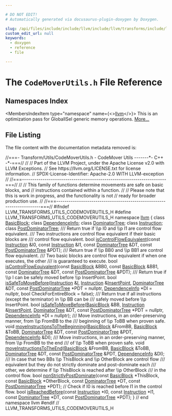 ```yaml
---

# DO NOT EDIT!
# Automatically generated via docusaurus-plugin-doxygen by Doxygen.

slug: /api/files/include/include/llvm/include/llvm/transforms/include/llvm/transforms/utils/codemoverutils-h
custom_edit_url: null
keywords:
  - doxygen
  - reference
  - file

---
```





# The `CodeMoverUtils.h` File Reference

<DoxygenPage pluginConfig={pluginConfig}>



## Namespaces Index

<MembersIndex>

<MembersIndexItem
  type="namespace"
  name={<><a href="/docs/api/namespaces/llvm">llvm</a></>}>
This is an optimization pass for GlobalISel generic memory operations. <a href="/docs/api/namespaces/llvm/#details">More...</a>
</MembersIndexItem>

</MembersIndex>


## File Listing

The file content with the documentation metadata removed is:

<ProgramListing>

<Link id="l00001" /><CodeLine lineNumber="1"><span class="doxyHighlightComment">//===- Transform/Utils/CodeMoverUtils.h - CodeMover Utils -------&#42;- C++ -&#42;-===//</span></CodeLine>
<Link id="l00002" /><CodeLine lineNumber="2"><span class="doxyHighlightComment">//</span></CodeLine>
<Link id="l00003" /><CodeLine lineNumber="3"><span class="doxyHighlightComment">// Part of the LLVM Project, under the Apache License v2.0 with LLVM Exceptions.</span></CodeLine>
<Link id="l00004" /><CodeLine lineNumber="4"><span class="doxyHighlightComment">// See https://llvm.org/LICENSE.txt for license information.</span></CodeLine>
<Link id="l00005" /><CodeLine lineNumber="5"><span class="doxyHighlightComment">// SPDX-License-Identifier: Apache-2.0 WITH LLVM-exception</span></CodeLine>
<Link id="l00006" /><CodeLine lineNumber="6"><span class="doxyHighlightComment">//</span></CodeLine>
<Link id="l00007" /><CodeLine lineNumber="7"><span class="doxyHighlightComment">//===----------------------------------------------------------------------===//</span></CodeLine>
<Link id="l00008" /><CodeLine lineNumber="8"><span class="doxyHighlightComment">//</span></CodeLine>
<Link id="l00009" /><CodeLine lineNumber="9"><span class="doxyHighlightComment">// This family of functions determine movements are safe on basic blocks, and</span></CodeLine>
<Link id="l00010" /><CodeLine lineNumber="10"><span class="doxyHighlightComment">// instructions contained within a function.</span></CodeLine>
<Link id="l00011" /><CodeLine lineNumber="11"><span class="doxyHighlightComment">//</span></CodeLine>
<Link id="l00012" /><CodeLine lineNumber="12"><span class="doxyHighlightComment">// Please note that this is work in progress, and the functionality is not</span></CodeLine>
<Link id="l00013" /><CodeLine lineNumber="13"><span class="doxyHighlightComment">// ready for broader production use.</span></CodeLine>
<Link id="l00014" /><CodeLine lineNumber="14"><span class="doxyHighlightComment">//</span></CodeLine>
<Link id="l00015" /><CodeLine lineNumber="15"><span class="doxyHighlightComment">//===----------------------------------------------------------------------===//</span></CodeLine>
<Link id="l00016" /><CodeLine lineNumber="16"></CodeLine>
<Link id="l00017" /><CodeLine lineNumber="17"><span class="doxyHighlightPreprocessor">#ifndef LLVM&#95;TRANSFORMS&#95;UTILS&#95;CODEMOVERUTILS&#95;H</span></CodeLine>
<Link id="l00018" /><CodeLine lineNumber="18"><span class="doxyHighlightPreprocessor">#define LLVM&#95;TRANSFORMS&#95;UTILS&#95;CODEMOVERUTILS&#95;H</span></CodeLine>
<Link id="l00019" /><CodeLine lineNumber="19"></CodeLine>
<Link id="l00020" /><CodeLine lineNumber="20"><span class="doxyHighlightKeyword">namespace </span><span class="doxyHighlight"><a href="/docs/api/namespaces/llvm">llvm</a> &#123;</span></CodeLine>
<Link id="l00021" /><CodeLine lineNumber="21"></CodeLine>
<Link id="l00022" /><CodeLine lineNumber="22"><span class="doxyHighlightKeyword">class </span><span class="doxyHighlight"><a href="/docs/api/classes/llvm/basicblock">BasicBlock</a>;</span></CodeLine>
<Link id="l00023" /><CodeLine lineNumber="23"><span class="doxyHighlightKeyword">class </span><span class="doxyHighlight"><a href="/docs/api/classes/llvm/dependenceinfo">DependenceInfo</a>;</span></CodeLine>
<Link id="l00024" /><CodeLine lineNumber="24"><span class="doxyHighlightKeyword">class </span><span class="doxyHighlight"><a href="/docs/api/classes/llvm/dominatortree">DominatorTree</a>;</span></CodeLine>
<Link id="l00025" /><CodeLine lineNumber="25"><span class="doxyHighlightKeyword">class </span><span class="doxyHighlight"><a href="/docs/api/classes/llvm/instruction">Instruction</a>;</span></CodeLine>
<Link id="l00026" /><CodeLine lineNumber="26"><span class="doxyHighlightKeyword">class </span><span class="doxyHighlight"><a href="/docs/api/classes/llvm/postdominatortree">PostDominatorTree</a>;</span></CodeLine>
<Link id="l00027" /><CodeLine lineNumber="27"></CodeLine>
<Link id="l00028" /><CodeLine lineNumber="28"><span class="doxyHighlightComment">/// Return true if \\p I0 and \\p I1 are control flow equivalent.</span></CodeLine>
<Link id="l00029" /><CodeLine lineNumber="29"><span class="doxyHighlightComment">/// Two instructions are control flow equivalent if their basic blocks are</span></CodeLine>
<Link id="l00030" /><CodeLine lineNumber="30"><span class="doxyHighlightComment">/// control flow equivalent.</span></CodeLine>
<Link id="l00031" /><CodeLine lineNumber="31"><span class="doxyHighlightKeywordType">bool</span><span class="doxyHighlight"> <a href="/docs/api/namespaces/llvm/#a86a71a2b6a39dfb4ddb69ab4ed006eac">isControlFlowEquivalent</a>(</span><span class="doxyHighlightKeyword">const</span><span class="doxyHighlight"> <a href="/docs/api/classes/llvm/instruction">Instruction</a> &amp;I0, </span><span class="doxyHighlightKeyword">const</span><span class="doxyHighlight"> <a href="/docs/api/classes/llvm/instruction">Instruction</a> &amp;I1,</span></CodeLine>
<Link id="l00032" /><CodeLine lineNumber="32"><span class="doxyHighlight">                             </span><span class="doxyHighlightKeyword">const</span><span class="doxyHighlight"> <a href="/docs/api/classes/llvm/dominatortree">DominatorTree</a> &amp;DT,</span></CodeLine>
<Link id="l00033" /><CodeLine lineNumber="33"><span class="doxyHighlight">                             </span><span class="doxyHighlightKeyword">const</span><span class="doxyHighlight"> <a href="/docs/api/classes/llvm/postdominatortree">PostDominatorTree</a> &amp;PDT);</span></CodeLine>
<Link id="l00034" /><CodeLine lineNumber="34"></CodeLine>
<Link id="l00035" /><CodeLine lineNumber="35"><span class="doxyHighlightComment">/// Return true if \\p BB0 and \\p BB1 are control flow equivalent.</span></CodeLine>
<Link id="l00036" /><CodeLine lineNumber="36"><span class="doxyHighlightComment">/// Two basic blocks are control flow equivalent if when one executes, the other</span></CodeLine>
<Link id="l00037" /><CodeLine lineNumber="37"><span class="doxyHighlightComment">/// is guaranteed to execute.</span></CodeLine>
<Link id="l00038" /><CodeLine lineNumber="38"><span class="doxyHighlightKeywordType">bool</span><span class="doxyHighlight"> <a href="/docs/api/namespaces/llvm/#a86a71a2b6a39dfb4ddb69ab4ed006eac">isControlFlowEquivalent</a>(</span><span class="doxyHighlightKeyword">const</span><span class="doxyHighlight"> <a href="/docs/api/classes/llvm/basicblock">BasicBlock</a> &amp;BB0, </span><span class="doxyHighlightKeyword">const</span><span class="doxyHighlight"> <a href="/docs/api/classes/llvm/basicblock">BasicBlock</a> &amp;BB1,</span></CodeLine>
<Link id="l00039" /><CodeLine lineNumber="39"><span class="doxyHighlight">                             </span><span class="doxyHighlightKeyword">const</span><span class="doxyHighlight"> <a href="/docs/api/classes/llvm/dominatortree">DominatorTree</a> &amp;DT,</span></CodeLine>
<Link id="l00040" /><CodeLine lineNumber="40"><span class="doxyHighlight">                             </span><span class="doxyHighlightKeyword">const</span><span class="doxyHighlight"> <a href="/docs/api/classes/llvm/postdominatortree">PostDominatorTree</a> &amp;PDT);</span></CodeLine>
<Link id="l00041" /><CodeLine lineNumber="41"></CodeLine>
<Link id="l00042" /><CodeLine lineNumber="42"><span class="doxyHighlightComment">/// Return true if \\p I can be safely moved before \\p InsertPoint.</span></CodeLine>
<Link id="l00043" /><CodeLine lineNumber="43"><span class="doxyHighlightKeywordType">bool</span><span class="doxyHighlight"> <a href="/docs/api/namespaces/llvm/#adffe8dd96d1c957f04909ca9c2cd79ba">isSafeToMoveBefore</a>(<a href="/docs/api/classes/llvm/instruction">Instruction</a> &amp;<a href="/docs/api/files/lib/lib/support/md5-cpp/#ac0eafdc9ee161b71e7af98af736952fd">I</a>, <a href="/docs/api/classes/llvm/instruction">Instruction</a> &amp;<a href="/docs/api/classes/llvm/irbuilder">InsertPoint</a>,</span></CodeLine>
<Link id="l00044" /><CodeLine lineNumber="44"><span class="doxyHighlight">                        <a href="/docs/api/classes/llvm/dominatortree">DominatorTree</a> &amp;DT,</span></CodeLine>
<Link id="l00045" /><CodeLine lineNumber="45"><span class="doxyHighlight">                        </span><span class="doxyHighlightKeyword">const</span><span class="doxyHighlight"> <a href="/docs/api/classes/llvm/postdominatortree">PostDominatorTree</a> &#42;PDT = </span><span class="doxyHighlightKeyword">nullptr</span><span class="doxyHighlight">,</span></CodeLine>
<Link id="l00046" /><CodeLine lineNumber="46"><span class="doxyHighlight">                        <a href="/docs/api/classes/llvm/dependenceinfo">DependenceInfo</a> &#42;DI = </span><span class="doxyHighlightKeyword">nullptr</span><span class="doxyHighlight">,</span></CodeLine>
<Link id="l00047" /><CodeLine lineNumber="47"><span class="doxyHighlight">                        </span><span class="doxyHighlightKeywordType">bool</span><span class="doxyHighlight"> CheckForEntireBlock = </span><span class="doxyHighlightKeyword">false</span><span class="doxyHighlight">);</span></CodeLine>
<Link id="l00048" /><CodeLine lineNumber="48"></CodeLine>
<Link id="l00049" /><CodeLine lineNumber="49"><span class="doxyHighlightComment">/// Return true if all instructions (except the terminator) in \\p BB can be</span></CodeLine>
<Link id="l00050" /><CodeLine lineNumber="50"><span class="doxyHighlightComment">/// safely moved before \\p InsertPoint.</span></CodeLine>
<Link id="l00051" /><CodeLine lineNumber="51"><span class="doxyHighlightKeywordType">bool</span><span class="doxyHighlight"> <a href="/docs/api/namespaces/llvm/#adffe8dd96d1c957f04909ca9c2cd79ba">isSafeToMoveBefore</a>(<a href="/docs/api/classes/llvm/basicblock">BasicBlock</a> &amp;BB, <a href="/docs/api/classes/llvm/instruction">Instruction</a> &amp;<a href="/docs/api/classes/llvm/irbuilder">InsertPoint</a>,</span></CodeLine>
<Link id="l00052" /><CodeLine lineNumber="52"><span class="doxyHighlight">                        <a href="/docs/api/classes/llvm/dominatortree">DominatorTree</a> &amp;DT,</span></CodeLine>
<Link id="l00053" /><CodeLine lineNumber="53"><span class="doxyHighlight">                        </span><span class="doxyHighlightKeyword">const</span><span class="doxyHighlight"> <a href="/docs/api/classes/llvm/postdominatortree">PostDominatorTree</a> &#42;PDT = </span><span class="doxyHighlightKeyword">nullptr</span><span class="doxyHighlight">,</span></CodeLine>
<Link id="l00054" /><CodeLine lineNumber="54"><span class="doxyHighlight">                        <a href="/docs/api/classes/llvm/dependenceinfo">DependenceInfo</a> &#42;DI = </span><span class="doxyHighlightKeyword">nullptr</span><span class="doxyHighlight">);</span></CodeLine>
<Link id="l00055" /><CodeLine lineNumber="55"></CodeLine>
<Link id="l00056" /><CodeLine lineNumber="56"><span class="doxyHighlightComment">/// Move instructions, in an order-preserving manner, from \\p FromBB to the</span></CodeLine>
<Link id="l00057" /><CodeLine lineNumber="57"><span class="doxyHighlightComment">/// beginning of \\p ToBB when proven safe.</span></CodeLine>
<Link id="l00058" /><CodeLine lineNumber="58"><span class="doxyHighlightKeywordType">void</span><span class="doxyHighlight"> <a href="/docs/api/namespaces/llvm/#a9cfb65e6e11fa2b005afc1680a7756df">moveInstructionsToTheBeginning</a>(<a href="/docs/api/classes/llvm/basicblock">BasicBlock</a> &amp;FromBB, <a href="/docs/api/classes/llvm/basicblock">BasicBlock</a> &amp;ToBB,</span></CodeLine>
<Link id="l00059" /><CodeLine lineNumber="59"><span class="doxyHighlight">                                    <a href="/docs/api/classes/llvm/dominatortree">DominatorTree</a> &amp;DT,</span></CodeLine>
<Link id="l00060" /><CodeLine lineNumber="60"><span class="doxyHighlight">                                    </span><span class="doxyHighlightKeyword">const</span><span class="doxyHighlight"> <a href="/docs/api/classes/llvm/postdominatortree">PostDominatorTree</a> &amp;PDT,</span></CodeLine>
<Link id="l00061" /><CodeLine lineNumber="61"><span class="doxyHighlight">                                    <a href="/docs/api/classes/llvm/dependenceinfo">DependenceInfo</a> &amp;DI);</span></CodeLine>
<Link id="l00062" /><CodeLine lineNumber="62"></CodeLine>
<Link id="l00063" /><CodeLine lineNumber="63"><span class="doxyHighlightComment">/// Move instructions, in an order-preserving manner, from \\p FromBB to the end</span></CodeLine>
<Link id="l00064" /><CodeLine lineNumber="64"><span class="doxyHighlightComment">/// of \\p ToBB when proven safe.</span></CodeLine>
<Link id="l00065" /><CodeLine lineNumber="65"><span class="doxyHighlightKeywordType">void</span><span class="doxyHighlight"> <a href="/docs/api/namespaces/llvm/#a4972d73b274f1c9bb08ff314cba26522">moveInstructionsToTheEnd</a>(<a href="/docs/api/classes/llvm/basicblock">BasicBlock</a> &amp;FromBB, <a href="/docs/api/classes/llvm/basicblock">BasicBlock</a> &amp;ToBB,</span></CodeLine>
<Link id="l00066" /><CodeLine lineNumber="66"><span class="doxyHighlight">                              <a href="/docs/api/classes/llvm/dominatortree">DominatorTree</a> &amp;DT, </span><span class="doxyHighlightKeyword">const</span><span class="doxyHighlight"> <a href="/docs/api/classes/llvm/postdominatortree">PostDominatorTree</a> &amp;PDT,</span></CodeLine>
<Link id="l00067" /><CodeLine lineNumber="67"><span class="doxyHighlight">                              <a href="/docs/api/classes/llvm/dependenceinfo">DependenceInfo</a> &amp;DI);</span></CodeLine>
<Link id="l00068" /><CodeLine lineNumber="68"></CodeLine>
<Link id="l00069" /><CodeLine lineNumber="69"><span class="doxyHighlightComment">/// In case that two BBs \\p ThisBlock and \\p OtherBlock are control flow</span></CodeLine>
<Link id="l00070" /><CodeLine lineNumber="70"><span class="doxyHighlightComment">/// equivalent but they do not strictly dominate and post-dominate each</span></CodeLine>
<Link id="l00071" /><CodeLine lineNumber="71"><span class="doxyHighlightComment">/// other, we determine if \\p ThisBlock is reached after \\p OtherBlock</span></CodeLine>
<Link id="l00072" /><CodeLine lineNumber="72"><span class="doxyHighlightComment">/// in the control flow.</span></CodeLine>
<Link id="l00073" /><CodeLine lineNumber="73"><span class="doxyHighlightKeywordType">bool</span><span class="doxyHighlight"> <a href="/docs/api/namespaces/llvm/#a90896a5c2c14e27297f4fdb0196e24b3">nonStrictlyPostDominate</a>(</span><span class="doxyHighlightKeyword">const</span><span class="doxyHighlight"> <a href="/docs/api/classes/llvm/basicblock">BasicBlock</a> &#42;ThisBlock,</span></CodeLine>
<Link id="l00074" /><CodeLine lineNumber="74"><span class="doxyHighlight">                             </span><span class="doxyHighlightKeyword">const</span><span class="doxyHighlight"> <a href="/docs/api/classes/llvm/basicblock">BasicBlock</a> &#42;OtherBlock,</span></CodeLine>
<Link id="l00075" /><CodeLine lineNumber="75"><span class="doxyHighlight">                             </span><span class="doxyHighlightKeyword">const</span><span class="doxyHighlight"> <a href="/docs/api/classes/llvm/dominatortree">DominatorTree</a> &#42;DT,</span></CodeLine>
<Link id="l00076" /><CodeLine lineNumber="76"><span class="doxyHighlight">                             </span><span class="doxyHighlightKeyword">const</span><span class="doxyHighlight"> <a href="/docs/api/classes/llvm/postdominatortree">PostDominatorTree</a> &#42;PDT);</span></CodeLine>
<Link id="l00077" /><CodeLine lineNumber="77"></CodeLine>
<Link id="l00078" /><CodeLine lineNumber="78"><span class="doxyHighlightComment">// Check if I0 is reached before I1 in the control flow.</span></CodeLine>
<Link id="l00079" /><CodeLine lineNumber="79"><span class="doxyHighlightKeywordType">bool</span><span class="doxyHighlight"> <a href="/docs/api/namespaces/llvm/#a56c7f8ee6d9b85e582f1ebd77ecea124">isReachedBefore</a>(</span><span class="doxyHighlightKeyword">const</span><span class="doxyHighlight"> <a href="/docs/api/classes/llvm/instruction">Instruction</a> &#42;I0, </span><span class="doxyHighlightKeyword">const</span><span class="doxyHighlight"> <a href="/docs/api/classes/llvm/instruction">Instruction</a> &#42;I1,</span></CodeLine>
<Link id="l00080" /><CodeLine lineNumber="80"><span class="doxyHighlight">                     </span><span class="doxyHighlightKeyword">const</span><span class="doxyHighlight"> <a href="/docs/api/classes/llvm/dominatortree">DominatorTree</a> &#42;DT, </span><span class="doxyHighlightKeyword">const</span><span class="doxyHighlight"> <a href="/docs/api/classes/llvm/postdominatortree">PostDominatorTree</a> &#42;PDT);</span></CodeLine>
<Link id="l00081" /><CodeLine lineNumber="81"></CodeLine>
<Link id="l00082" /><CodeLine lineNumber="82"><span class="doxyHighlight">&#125; </span><span class="doxyHighlightComment">// end namespace llvm</span></CodeLine>
<Link id="l00083" /><CodeLine lineNumber="83"></CodeLine>
<Link id="l00084" /><CodeLine lineNumber="84"><span class="doxyHighlightPreprocessor">#endif </span><span class="doxyHighlightComment">// LLVM&#95;TRANSFORMS&#95;UTILS&#95;CODEMOVERUTILS&#95;H</span></CodeLine>

</ProgramListing>


</DoxygenPage>
